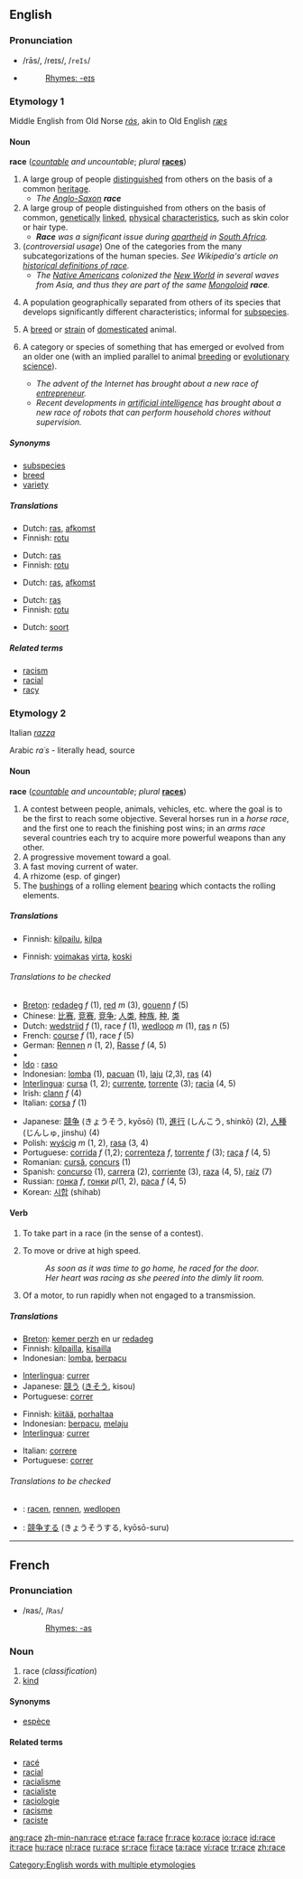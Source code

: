==English==

{{rank|fast|middle|effort|881|race|ladies|rise|looks}}

===Pronunciation===
*/rās/, /reɪs/, /<tt>reIs</tt>/
*{{audio|en-us-race.ogg|Audio (US)}}
*:[[Rhymes:English:-eɪs|Rhymes: -eɪs]]

===Etymology 1===
Middle English from Old Norse ''[[rás]]'', akin to Old English ''[[ræs]]''

====Noun====
'''race''' (''[[countable]] and uncountable''; ''plural'' '''[[races]]''')

# A large group of people [[distinguish]]ed from others on the basis of a common [[heritage]].
#* ''The [[Anglo-Saxon]] '''race'''''
# A large group of people distinguished from others on the basis of common, [[genetically]] [[linked]], [[physical]] [[characteristic]]s, such as skin color or hair type.
#* '''''Race''' was a significant issue during [[apartheid]] in [[South Africa]].''
# (''controversial usage'') One of the categories from the many subcategorizations of the human species. ''See Wikipedia's article on [[w:Race_(historical_definitions)|historical definitions of race]].''
#* ''The [[Native American]]s colonized the [[New World]] in several waves from Asia, and thus they are part of the same [[Mongoloid]] '''race'''.''
# {{biology}} A population geographically separated from others of its species that develops significantly different characteristics; informal for [[subspecies]].
# A [[breed]] or [[strain]] of [[domesticate]]d animal.
# {{figurative}} A category or species of something that has emerged or evolved from an older one (with an implied parallel to animal [[breeding]] or [[evolutionary science]]).
#* ''The advent of the Internet has brought about a new race of [[entrepreneur]].''
#* ''Recent developments in [[artificial intelligence]] has brought about a new race of robots that can perform household chores without supervision.''

=====Synonyms=====
* [[subspecies]]
* [[breed]]
* [[variety]]

=====Translations=====
{{trans-top|A large group of people set apart from others on the basis of a common heritage}}
*Dutch: [[ras]], [[afkomst]]
*Finnish: [[rotu]]
{{trans-mid}}
{{trans-bottom}}

{{trans-top|A large group of people set apart from others on the basis of common, genetically-linked, physical characteristics}}
*Dutch: [[ras]]
*Finnish: [[rotu]]
{{trans-mid}}
{{trans-bottom}}

{{trans-top|One of the categories from the many subcategorizations of the human species}}
*Dutch: [[ras]], [[afkomst]]
{{trans-mid}}
{{trans-bottom}}

{{trans-top|A population geographically separated from others of its species that develops significantly different characteristics; informal for subspecies}}
{{trans-mid}}
{{trans-bottom}}

{{trans-top|A breed or strain of domesticated animal}}
*Dutch: [[ras]]
*Finnish: [[rotu]]
{{trans-mid}}
{{trans-bottom}}

{{trans-top|A category or species of something that has emerged or evolved from an older one}}
*Dutch: [[soort]]
{{trans-mid}}
{{trans-bottom}}

=====Related terms=====
* [[racism]]
* [[racial]]
* [[racy]]

===Etymology 2===
Italian ''[[razza]]''

Arabic ''ra´s'' - literally head, source

====Noun====
'''race''' (''[[countable]] and uncountable''; ''plural'' '''[[races]]''')

# A contest between people, animals, vehicles, etc. where the goal is to be the first to reach some objective. Several horses run in a ''horse race'', and the first one to reach the finishing post wins; in an ''arms race'' several countries each try to acquire more powerful weapons than any other.
# A progressive movement toward a goal.
# A fast moving current of water.
# A rhizome (esp. of ginger)
# The [[bushing]]s of a rolling element [[bearing]] which contacts the rolling elements.

=====Translations=====
{{trans-top|A contest}}
*Finnish: [[kilpailu]], [[kilpa]]
{{trans-mid}}
{{trans-bottom}}

{{trans-top|A progressive movement toward a goal}}
{{trans-mid}}
{{trans-bottom}}

{{trans-top|A fast moving current of water}}
*Finnish: [[voimakas]] [[virta]], [[koski]]
{{trans-mid}}
{{trans-bottom}}

{{trans-top|A rhizome}}
{{trans-mid}}
{{trans-bottom}}

{{trans-top|The bushings of a rolling element}}
{{trans-mid}}
{{trans-bottom}}

======Translations to be checked======
{{checktrans}}
{{top}}
*[[Breton]]: [[redadeg]] ''f'' (1), [[red#Breton|red]] ''m'' (3), [[gouenn]] ''f'' (5)
*Chinese: [[比赛]], [[竞赛]], [[竞争]]; [[人类]], [[种族]], [[种]], [[类]]
*Dutch: [[wedstrijd]] ''f'' (1), race ''f'' (1), [[wedloop]] ''m'' (1), [[ras]] ''n'' (5)
*French: [[course#French|course]] ''f'' (1), race ''f'' (5)
*German: [[Rennen]] ''n'' (1, 2), [[Rasse]] ''f'' (4, 5)
*{{hu1|verseny}}
* [[Ido]] : [[raso]]
*Indonesian: [[lomba]] (1), [[pacu]]an (1), [[laju]] (2,3), [[ras]] (4)
*[[Interlingua]]: [[cursa]] (1, 2); [[currente]], [[torrente#Interlingua|torrente]] (3); [[racia]] (4, 5)
*Irish: [[clann]] ''f'' (4)
*Italian: [[corsa#Italian|corsa]] ''f'' (1)
{{mid}}
*Japanese: [[競争]] (きょうそう, kyōsō) (1), [[進行]] (しんこう, shinkō) (2), [[人種]] (じんしゅ, jinshu) (4)
*Polish: [[wyścig]] ''m'' (1, 2), [[rasa]] (3, 4)
*Portuguese: [[corrida#Portuguese|corrida]] ''f'' (1,2); [[correnteza]] ''f'', [[torrente#Portuguese|torrente]] ''f'' (3); [[raça]] ''f'' (4, 5)
*Romanian: [[cursă]], [[concurs]] (1)
*Spanish: [[concurso]] (1), [[carrera]] (2), [[corriente]] (3), [[raza]] (4, 5), [[raíz]] (7)
*Russian: [[гонка]] ''f'', [[гонки]] ''pl''(1, 2), [[раса]] ''f'' (4, 5)
*Korean: [[시합]] (shihab)
{{bottom}}

====Verb====
{{en-verb|rac|ing}}

# {{intransitive}} To take part in a race (in the sense of a contest).
# {{intransitive}} To move or drive at high speed.
#:''As soon as it was time to go home, he raced for the door.''
#:''Her heart was racing as she peered into the dimly lit room.''
# {{intransitive}} Of a motor, to run rapidly when not engaged to a transmission.

=====Translations=====
{{trans-top|To take part in a race}}
*[[Breton]]: [[kemer perzh]] en ur [[redadeg]]
*Finnish: [[kilpailla]], [[kisailla]]
*Indonesian: [[lomba]], [[pacu|berpacu]]
{{trans-mid}}
*[[Interlingua]]: [[currer]]
*Japanese: [[競う]] ([[きそう]], kisou)
*Portuguese: [[correr]]
{{trans-bottom}}

{{trans-top|To move or drive at high speed}}
*Finnish: [[kiitää]], [[porhaltaa]]
*Indonesian: [[pacu|berpacu]], [[laju|melaju]]
*[[Interlingua]]: [[currer]]
{{trans-mid}}
*Italian: [[correre]]
*Portuguese: [[correr]]
{{trans-bottom}}

{{trans-top|Of a motor, to run rapidly when not engaged to a transmission}}
{{trans-mid}}
{{trans-bottom}}

======Translations to be checked======
{{checktrans}}
{{top}}
*{{ttbc|Dutch}}: [[racen]], [[rennen]], [[wedlopen]]
{{mid}}
*{{ttbc|Japanese}}: [[競争]]する (きょうそうする, kyōsō-suru)
{{bottom}}

[[Category:English words with multiple etymologies]]

----

==French==

===Pronunciation===
*/ʀas/, /<tt>Ras</tt>/
*:[[Rhymes:French:-as|Rhymes: -as]]

===Noun===
{{fr-noun|f}}

# race (''classification'')
# [[kind]]

====Synonyms====
*[[espèce]]

====Related terms====

*[[racé]]
*[[racial]]
*[[racialisme]]
*[[racialiste]]
*[[raciologie]]
*[[racisme]]
*[[raciste]]

[[ang:race]]
[[zh-min-nan:race]]
[[et:race]]
[[fa:race]]
[[fr:race]]
[[ko:race]]
[[io:race]]
[[id:race]]
[[it:race]]
[[hu:race]]
[[nl:race]]
[[ru:race]]
[[sr:race]]
[[fi:race]]
[[ta:race]]
[[vi:race]]
[[tr:race]]
[[zh:race]]
